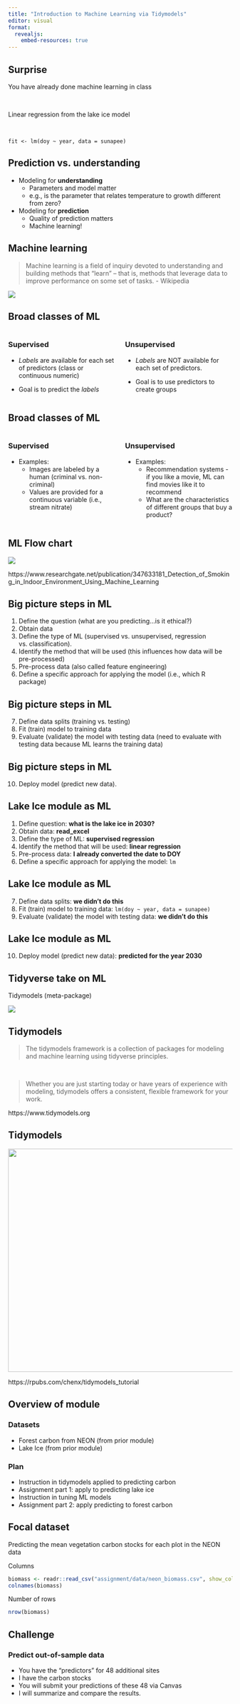 ```yaml
---
title: "Introduction to Machine Learning via Tidymodels"
editor: visual
format:
  revealjs:
    embed-resources: true
---
```


## Surprise

You have already done machine learning in class

$~$

Linear regression from the lake ice model

$~$

```         
fit <- lm(doy ~ year, data = sunapee)
```

## Prediction vs. understanding

-   Modeling for **understanding**
    -   Parameters and model matter
    -   e.g., is the parameter that relates temperature to growth different from zero?
-   Modeling for **prediction**
    -   Quality of prediction matters
    -   Machine learning!

## Machine learning

> Machine learning is a field of inquiry devoted to understanding and building methods that "learn" -- that is, methods that leverage data to improve performance on some set of tasks. - Wikipedia

![](img/black-box.png)

## Broad classes of ML

::: columns
::: {.column width="50%"}
### Supervised

-   *Labels* are available for each set of predictors (class or continuous numeric)

-   Goal is to predict the *labels*
:::

::: {.column width="50%"}
### Unsupervised

-   *Labels* are NOT available for each set of predictors.

-   Goal is to use predictors to create groups
:::
:::

## Broad classes of ML

::: columns
::: {.column width="50%"}
### Supervised

-   Examples:
    -   Images are labeled by a human (criminal vs. non-criminal)
    -   Values are provided for a continuous variable (i.e., stream nitrate)
:::

::: {.column width="50%"}
### Unsupervised

-   Examples:
    -   Recommendation systems - if you like a movie, ML can find movies like it to recommend
    -   What are the characteristics of different groups that buy a product?
:::
:::

## ML Flow chart

![](img/ml-cheat-sheet.png)

::: aside
https://www.researchgate.net/publication/347633181_Detection_of_Smoking_in_Indoor_Environment_Using_Machine_Learning
:::

## Big picture steps in ML

1.  Define the question (what are you predicting...is it ethical?)
2.  Obtain data
3.  Define the type of ML (supervised vs. unsupervised, regression vs. classification).
4.  Identify the method that will be used (this influences how data will be pre-processed)
5.  Pre-process data (also called feature engineering)
6.  Define a specific approach for applying the model (i.e., which R package)

## Big picture steps in ML

7.  Define data splits (training vs. testing)
8.  Fit (train) model to training data
9.  Evaluate (validate) the model with testing data (need to evaluate with testing data because ML learns the training data)

## Big picture steps in ML

10. Deploy model (predict new data).

## Lake Ice module as ML

1.  Define question: **what is the lake ice in 2030?**
2.  Obtain data: **read_excel**
3.  Define the type of ML: **supervised regression**
4.  Identify the method that will be used: **linear regression**
5.  Pre-process data: **I already converted the date to DOY**
6.  Define a specific approach for applying the model: `lm`

## Lake Ice module as ML

7.  Define data splits: **we didn't do this**
8.  Fit (train) model to training data: `lm(doy ~ year, data = sunapee)`
9.  Evaluate (validate) the model with testing data: **we didn't do this**

## Lake Ice module as ML

10. Deploy model (predict new data): **predicted for the year 2030**

## Tidyverse take on ML

Tidymodels (meta-package)

![](img/tidymodels.png)

## Tidymodels

> The tidymodels framework is a collection of packages for modeling and machine learning using tidyverse principles.

$~$

> Whether you are just starting today or have years of experience with modeling, tidymodels offers a consistent, flexible framework for your work.

::: aside
https://www.tidymodels.org
:::

## Tidymodels

<p align="center">

<img src="img/tidymodels-functions.png" width="700" height="500"/>

</p>

::: aside
https://rpubs.com/chenx/tidymodels_tutorial
:::

## Overview of module

### Datasets

-   Forest carbon from NEON (from prior module)
-   Lake Ice (from prior module)

### Plan

-   Instruction in tidymodels applied to predicting carbon
-   Assignment part 1: apply to predicting lake ice
-   Instruction in tuning ML models
-   Assignment part 2: apply predicting to forest carbon

## Focal dataset

Predicting the mean vegetation carbon stocks for each plot in the NEON data

Columns

```r
biomass <- readr::read_csv("assignment/data/neon_biomass.csv", show_col_types = FALSE)
colnames(biomass)
```

Number of rows

```r
nrow(biomass)
```

## Challenge

### Predict out-of-sample data

-   You have the "predictors" for 48 additional sites
-   I have the carbon stocks
-   You will submit your predictions of these 48 via Canvas
-   I will summarize and compare the results.
